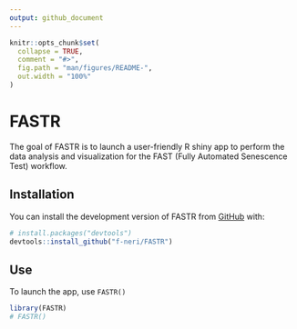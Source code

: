 ```yaml
---
output: github_document
---
```


<!-- README.md is generated from README.Rmd. Please edit that file -->

```r
knitr::opts_chunk$set(
  collapse = TRUE,
  comment = "#>",
  fig.path = "man/figures/README-",
  out.width = "100%"
)
```

# FASTR

<!-- badges: start -->
<!-- badges: end -->

The goal of FASTR is to launch a user-friendly R shiny app to perform the data analysis and visualization for the FAST (Fully Automated Senescence Test) workflow.

## Installation

You can install the development version of FASTR from [GitHub](https://github.com/) with:

``` r
# install.packages("devtools")
devtools::install_github("f-neri/FASTR")
```

## Use

To launch the app, use `FASTR()`

```r
library(FASTR)
# FASTR()
```

